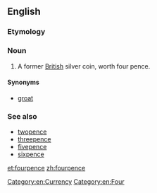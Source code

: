 ==English==

===Etymology===
{{compound|four|pence}}

===Noun===
{{en-noun}}

# A former [[British]] silver coin, worth four pence.

====Synonyms====
* [[groat]]

===See also===
* [[twopence]]
* [[threepence]]
* [[fivepence]]
* [[sixpence]]

[[Category:en:Currency]]
[[Category:en:Four]]

[[et:fourpence]]
[[zh:fourpence]]